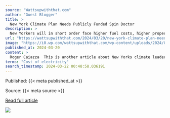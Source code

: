 ```yaml
---
source: "Wattsupwiththat.com"
author: "Guest Blogger"
title: >
  New York Climate Plan Needs Publicly Funded Spin Doctor
description: >
  New Yorkers will in short order face higher fuel costs, higher property taxes, higher compliance costs and higher electricity rates, interspersed with news about businesses either leaving or cancelling investments because of energy concerns.
url: "https://wattsupwiththat.com/2024/03/20/new-york-climate-plan-needs-publicly-funded-spin-doctor/"
image: "https://i0.wp.com/wattsupwiththat.com/wp-content/uploads/2024/03/spin-doctor-new-york-midjourney-photoshop.webp?fit=1024%2C512&ssl=1"
published_at: 2024-03-20
content: >
  Roger Caiazza  This is another article about New Yorks climate leadership that I fear will trickle down to a state near you.  Ken Girardin from the Empire Center breaks the story of New Yorks latest … [+9772 chars]
terms: "Cost of electricity"
search_timestamp: 2024-03-22 00:48:58.036191
---
```



Published: {{< meta published_at >}}


Source: {{< meta source >}}


[Read full article]({{< meta url >}}){target='_blank'}



![](`r rmarkdown::metadata$image[1]`)
